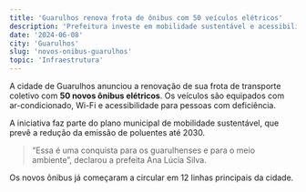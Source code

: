 ```yaml
---
title: 'Guarulhos renova frota de ônibus com 50 veículos elétricos'
description: 'Prefeitura investe em mobilidade sustentável e acessibilidade.'
date: '2024-06-08'
city: 'Guarulhos'
slug: 'novos-onibus-guarulhos'
topic: 'Infraestrutura'
---
```


A cidade de Guarulhos anunciou a renovação de sua frota de transporte coletivo com **50 novos ônibus elétricos**. Os veículos são equipados com ar-condicionado, Wi-Fi e acessibilidade para pessoas com deficiência.

A iniciativa faz parte do plano municipal de mobilidade sustentável, que prevê a redução da emissão de poluentes até 2030.

> “Essa é uma conquista para os guarulhenses e para o meio ambiente”, declarou a prefeita Ana Lúcia Silva.

Os novos ônibus já começaram a circular em 12 linhas principais da cidade.
